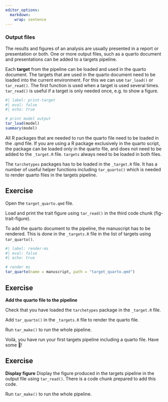 ```yaml
---
editor_options: 
  markdown: 
    wrap: sentence
---
```



### Output files

The results and figures of an analysis are usually presented in a report or presentation or both.
One or more output files, such as a quarto document and presentations can be added to a targets pipeline.

Each **target** from the pipeline can be loaded and used in the quarto document.
The targets that are used in the quarto document need to be loaded into the current environment.
For this we can use `tar_load()` or `tar_read()`.
The first function is used when a target is used several times.
`tar_read()` is useful if a target is only needed once, e.g. to show a figure.

```r
#| label: print-target
#| eval: false
#| echo: true

# print model output
tar_load(model)
summary(model)
```


All R packages that are needed to run the quarto file need to be loaded in the .qmd file.
If you are using a R package exclusively in the quarto script, the package can be loaded only in the quarto file, and does not need to be added to the `_target.R` file.
`targets` always need to be loaded in both files.

The `tarchetypes` packages has to be loaded in the `_target.R` file.
It has a number of useful helper functions including `tar_quarto()` which is needed to render quarto files in the targets pipeline.


::: callout-note
## Exercise

Open the `target_quarto.qmd` file.

Load and print the trait figure using `tar_read()` in the third code chunk (fig-trait-figure).

:::


To add the quarto document to the pipeline, the manuscript has to be rendered.
This is done in the `_targets.R` file in the list of targets using `tar_quarto()`.

```r
#| label: render-ms
#| eval: false
#| echo: true

# render ms
tar_quarto(name = manuscript, path = "target_quarto.qmd")
```


::: callout-note
## Exercise

**Add the quarto file to the pipeline**

Check that you have loaded the `tarchetypes` package in the `_target.R` file.

Add `tar_quarto()` in the `_targets.R` file to render the quarto file.

Run `tar_make()` to run the whole pipeline.

:::

Voilà, you have run your first targets pipeline including a quarto file.
Have some 🍰!


::: callout-note
## Exercise

**Display figure**
Display the figure produced in the targets pipeline in the output file using `tar_read()`.
There is a code chunk prepared to add this code.

Run `tar_make()` to run the whole pipeline.

:::